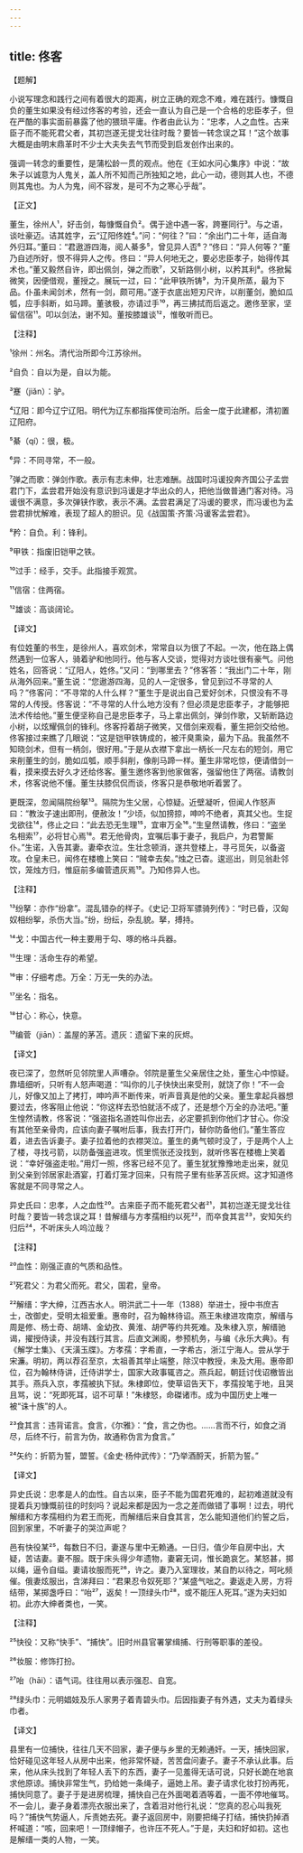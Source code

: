```yaml
---
---
---
```

title: 佟客
---




【题解】


小说写理念和践行之间有着很大的距离，树立正确的观念不难，难在践行。慷慨自负的董生如果没有经过佟客的考验，还会一直认为自己是一个合格的忠臣孝子，但在严酷的事实面前暴露了他的猥琐平庸。作者由此认为：“忠孝，人之血性。古来臣子而不能死君父者，其初岂遂无提戈壮往时哉？要皆一转念误之耳！”这个故事大概是由明末鼎革时不少士大夫失去气节而受到启发创作出来的。

强调一转念的重要性，是蒲松龄一贯的观点。他在《王如水问心集序》中说：“故朱子以诚意为人鬼关，盖人所不知而己所独知之地，此心一动，德则其人也，不德则其鬼也。为人为鬼，间不容发，是可不为之寒心乎哉”。

【正文】

董生，徐州人¹，好击剑，每慷慨自负²。偶于途中遇一客，跨蹇同行³。与之语，谈吐豪迈。诘其姓字，云“辽阳佟姓⁴。”问：“何往？”曰：“余出门二十年，适自海外归耳。”董曰：“君遨游四海，阅人綦多⁵，曾见异人否⁶？”佟曰：“异人何等？”董乃自述所好，恨不得异人之传。佟曰：“异人何地无之，要必忠臣孝子，始得传其术也。”董又毅然自许，即出佩剑，弹之而歌⁷，又斩路侧小树，以矜其利⁸。佟掀髯微笑，因便借观，董授之。展玩一过，曰：“此甲铁所铸⁹，为汗臭所蒸，最为下品。仆虽未闻剑术，然有一剑，颇可用。”遂于衣底出短刃尺许，以削董剑，脆如瓜瓠，应手斜断，如马蹄。董骇极，亦请过手¹⁰，再三拂拭而后返之。邀佟至家，坚留信宿¹¹。叩以剑法，谢不知。董按膝雄谈¹²，惟敬听而已。





【注释】


¹徐州：州名。清代治所即今江苏徐州。

²自负：自以为是，自以为能。

³蹇（jiǎn）：驴。

⁴辽阳：即今辽宁辽阳。明代为辽东都指挥使司治所。后金一度于此建都，清初置辽阳府。

⁵綦（qí）：很，极。

⁶异：不同寻常，不一般。

⁷弹之而歌：弹剑作歌。表示有志未伸，壮志难酬。战国时冯谖投奔齐国公子孟尝君门下，孟尝君开始没有意识到冯谖是才华出众的人，把他当做普通门客对待。冯谖很不满意，多次弹铗作歌，表示不满。孟尝君满足了冯谖的要求，而冯谖也为孟尝君排忧解难，表现了超人的胆识。见《战国策·齐策·冯谖客孟尝君》。

⁸矜：自负。利：锋利。

⁹甲铁：指废旧铠甲之铁。

¹⁰过手：经手，交手。此指接手观赏。

¹¹信宿：住两宿。

¹²雄谈：高谈阔论。





【译文】


有位姓董的书生，是徐州人，喜欢剑术，常常自以为很了不起。一次，他在路上偶然遇到一位客人，骑着驴和他同行。他与客人交谈，觉得对方谈吐很有豪气。问他姓名，回答说：“辽阳人，姓佟。”又问：“到哪里去？”佟客答：“我出门二十年，刚从海外回来。”董生说：“您遨游四海，见的人一定很多，曾见到过不寻常的人吗？”佟客问：“不寻常的人什么样？”董生于是说出自己爱好剑术，只恨没有不寻常的人传授。佟客说：“不寻常的人什么地方没有？但必须是忠臣孝子，才能够把法术传给他。”董生便坚称自己是忠臣孝子，马上拿出佩剑，弹剑作歌，又斩断路边小树，以炫耀佩剑的锋利。佟客捋着胡子微笑，又借剑来观看，董生把剑交给他。佟客接过来瞧了几眼说：“这是铠甲铁铸成的，被汗臭熏染，最为下品。我虽然不知晓剑术，但有一柄剑，很好用。”于是从衣襟下拿出一柄长一尺左右的短剑，用它来削董生的剑，脆如瓜瓠，顺手斜削，像削马蹄一样。董生非常吃惊，便请借剑一看，摸来摸去好久才还给佟客。董生邀佟客到他家做客，强留他住了两宿。请教剑术，佟客说他不懂。董生扶膝侃侃而谈，佟客只是恭敬地听着罢了。

更既深，忽闻隔院纷拏¹³。隔院为生父居，心惊疑。近壁凝听，但闻人作怒声曰：“教汝子速出即刑，便赦汝！”少顷，似加搒掠，呻吟不绝者，真其父也。生捉戈欲往¹⁴，佟止之曰：“此去恐无生理¹⁵，宜审万全¹⁶。”生皇然请教，佟曰：“盗坐名相索¹⁷，必将甘心焉¹⁸。君无他骨肉，宜嘱后事于妻子，我启户，为君警厮仆。”生诺，入告其妻。妻牵衣泣。生壮念顿消，遂共登楼上，寻弓觅矢，以备盗攻。仓皇未已，闻佟在楼檐上笑曰：“贼幸去矣。”烛之已杳。逡巡出，则见翁赴邻饮，笼烛方归，惟庭前多编菅遗灰焉¹⁹。乃知佟异人也。





【注释】


¹³纷拏：亦作“纷拿”。混乱错杂的样子。《史记·卫将军骠骑列传》：“时已昏，汉匈奴相纷挐，杀伤大当。”纷，纷纭，杂乱貌。拏，搏持。

¹⁴戈：中国古代一种主要用于勾、啄的格斗兵器。

¹⁵生理：活命生存的希望。

¹⁶审：仔细考虑。万全：万无一失的办法。

¹⁷坐名：指名。

¹⁸甘心：称心，快意。

¹⁹编菅（jiān）：盖屋的茅苫。遗灰：遗留下来的灰烬。





【译文】


夜已深了，忽然听见邻院里人声嘈杂。邻院是董生父亲居住之处，董生心中惊疑。靠墙细听，只听有人怒声喝道：“叫你的儿子快快出来受刑，就饶了你！”不一会儿，好像又加上了拷打，呻吟声不断传来，听声音真是他的父亲。董生拿起兵器想要过去，佟客阻止他说：“你这样去恐怕就活不成了，还是想个万全的办法吧。”董生惶然请教，佟客说：“强盗指名道姓叫你出去，必定要抓到你他们才甘心。你没有其他至亲骨肉，应该向妻子嘱咐后事，我去打开门，替你防备他们。”董生答应着，进去告诉妻子。妻子拉着他的衣襟哭泣。董生的勇气顿时没了，于是两个人上了楼，寻找弓箭，以防备强盗进攻。慌里慌张还没找到，就听佟客在楼檐上笑着说：“幸好强盗走啦。”用灯一照，佟客已经不见了。董生犹犹豫豫地走出来，就见到父亲到邻居家赴酒宴，打着灯笼才回来，只有院子里有些茅苫灰烬。这才知道佟客就是不同寻常之人。

异史氏曰：忠孝，人之血性²⁰。古来臣子而不能死君父者²¹，其初岂遂无提戈壮往时哉？要皆一转念误之耳！昔解缙与方孝孺相约以死²²，而卒食其言²³，安知矢约归后²⁴，不听床头人呜泣哉？





【注释】


²⁰血性：刚强正直的气质和品性。

²¹死君父：为君父而死。君父，国君，皇帝。

²²解缙：字大绅，江西吉水人。明洪武二十一年（1388）举进士，授中书庶吉士，改御史，受明太祖爱重。惠帝时，召为翰林待诏。燕王朱棣进攻南京，解缙与周是修、杨士奇、胡靖、金幼孜、黄淮、胡俨等约共死难。及朱棣入京，解缙驰谒，擢授侍读，并没有践行其言。后直文渊阁，参预机务，与编《永乐大典》。有《解学士集》、《天潢玉牒》。方孝孺：字希直，一字希古，浙江宁海人。尝从学于宋濂。明初，两以荐召至京，太祖善其举止端整，除汉中教授，未及大用。惠帝即位，召为翰林侍讲，迁侍讲学士，国家大政事辄咨之。燕兵起，朝廷讨伐诏檄皆出其手。燕兵入京，孝孺被执下狱。朱棣即位，使草诏告天下，孝孺投笔于地，且哭且骂，说：“死即死耳，诏不可草！”朱棣怒，命磔诸市。成为中国历史上唯一被“诛十族”的人。

²³食其言：违背诺言。食言，《尔雅》：“食，言之伪也。……言而不行，如食之消尽，后终不行，前言为伪，故通称伪言为食言。”

²⁴矢约：折箭为誓，盟誓。《金史·杨仲武传》：“乃举酒酹天，折箭为誓。”





【译文】


异史氏说：忠孝是人的血性。自古以来，臣子不能为国君死难的，起初难道就没有提着兵刃慷慨前往的时刻吗？说起来都是因为一念之差而做错了事啊！过去，明代解缙和方孝孺相约为君王而死，而解缙后来自食其言，怎么能知道他们约誓之后，回到家里，不听妻子的哭泣声呢？

邑有快役某²⁵，每数日不归，妻遂与里中无赖通。一日归，值少年自房中出，大疑，苦诘妻。妻不服。既于床头得少年遗物，妻窘无词，惟长跪哀乞。某怒甚，掷以绳，逼令自缢。妻请妆服而死²⁶，许之。妻乃入室理妆，某自酌以待之，呵叱频催。俄妻炫服出，含涕拜曰：“君果忍令奴死耶？”某盛气咄之。妻返走入房，方将结带，某掷盏呼曰：“咍²⁷，返矣！一顶绿头巾²⁸，或不能压人死耳。”遂为夫妇如初。此亦大绅者类也，一笑。





【注释】


²⁵快役：又称“快手”、“捕快”。旧时州县官署掌缉捕、行刑等职事的差役。

²⁶妆服：修饰打扮。

²⁷咍（hāi）：语气词。往往用以表示强忍、自宽。

²⁸绿头巾：元明娼妓及乐人家男子着青碧头巾。后因指妻子有外遇，丈夫为着绿头巾者。





【译文】


县里有一位捕快，往往几天不回家，妻子便与乡里的无赖通奸。一天，捕快回家，恰好碰见这年轻人从房中出来，他非常怀疑，苦苦盘问妻子。妻子不承认此事。后来，他从床头找到了年轻人丢下的东西，妻子一见羞得无话可说，只好长跪在地哀求他原谅。捕快非常生气，扔给她一条绳子，逼她上吊。妻子请求化妆打扮再死，捕快同意了。妻子于是进房梳理，捕快自己在外面喝着酒等着，一面不停地催骂。不一会儿，妻子身着漂亮衣服出来了，含着泪对他行礼说：“您真的忍心叫我死吗？”捕快气势逼人，斥责她去死。妻子返回房中，刚要把绳子打结，捕快扔掉酒杯喊道：“咳，回来吧！一顶绿帽子，也许压不死人。”于是，夫妇和好如初。这也是解缙一类的人物，一笑。